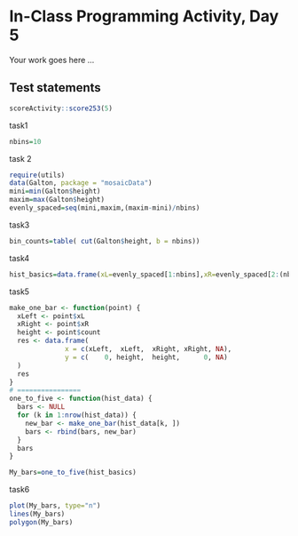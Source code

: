 # In-Class Programming Activity, Day 5

Your work goes here ...



## Test statements

```r
scoreActivity::score253(5)
```
task1
```r
nbins=10
```


task 2
```r
require(utils)
data(Galton, package = "mosaicData")
mini=min(Galton$height)
maxim=max(Galton$height)
evenly_spaced=seq(mini,maxim,(maxim-mini)/nbins)


```

task3


```r
bin_counts=table( cut(Galton$height, b = nbins))

```


task4
```r
hist_basics=data.frame(xL=evenly_spaced[1:nbins],xR=evenly_spaced[2:(nbins+1)], count=as.numeric(bin_counts))
```

task5
```r
make_one_bar <- function(point) {
  xLeft <- point$xL
  xRight <- point$xR
  height <- point$count
  res <- data.frame(
              x = c(xLeft,  xLeft,  xRight, xRight, NA),
              y = c(    0, height,  height,      0, NA)
  )
  res
}
# ================
one_to_five <- function(hist_data) {
  bars <- NULL
  for (k in 1:nrow(hist_data)) {
    new_bar <- make_one_bar(hist_data[k, ])
    bars <- rbind(bars, new_bar)
  }
  bars
}
```

```r
My_bars=one_to_five(hist_basics)
```

task6

```r
plot(My_bars, type="n")
lines(My_bars)
polygon(My_bars) 

```
















